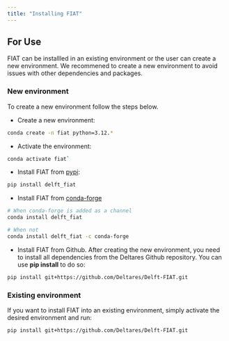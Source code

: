 ```yaml
---
title: "Installing FIAT"
---
```


## For Use
FIAT can be installled in an existing environment or the user can create a new environment. We recommened to create a new environment to avoid issues with other dependencies and packages.

### New environment
To create a new environment follow the steps below.

- Create a new environment:

```bash
conda create -n fiat python=3.12.*
```
- Activate the environment:

```bash
conda activate fiat`
```

- Install FIAT from [pypi]():

```bash
pip install delft_fiat
```

- Install FIAT from [conda-forge]()

```bash
# When conda-forge is added as a channel
conda install delft_fiat

# When not
conda install delft_fiat -c conda-forge
```

- Install FIAT from Github. After creating the new environment, you need to install all dependencies from the Deltares Github repository. You can use **pip install** to do so:

```bash
pip install git+https://github.com/Deltares/Delft-FIAT.git
```

### Existing environment
If you want to install FIAT into an existing environment, simply activate the desired environment and run:

```bash
pip install git+https://github.com/Deltares/Delft-FIAT.git
```
